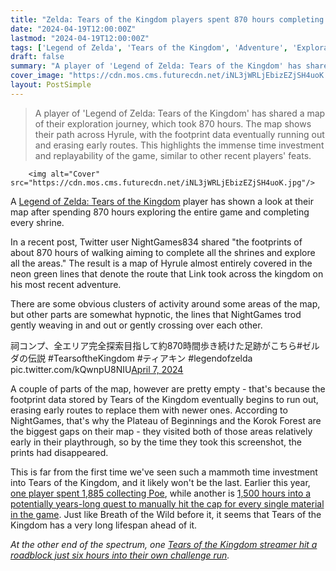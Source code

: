 ```yaml
---
title: "Zelda: Tears of the Kingdom players spent 870 hours completing every shrine and exploring the entirety of Hyrule to create eerily beautiful footprint map"
date: "2024-04-19T12:00:00Z"
lastmod: "2024-04-19T12:00:00Z"
tags: ['Legend of Zelda', 'Tears of the Kingdom', 'Adventure', 'Exploration', 'Open World']
draft: false
summary: "A player of 'Legend of Zelda: Tears of the Kingdom' has shared a map of their exploration journey, which took 870 hours. The map shows their path across Hyrule, with the footprint data eventually running out and erasing early routes. This highlights the immense time investment and replayability of the game, similar to other recent players' feats."
cover_image: "https://cdn.mos.cms.futurecdn.net/iNL3jWRLjEbizEZjSH4uoK.jpg" 
layout: PostSimple
---
```

> A player of 'Legend of Zelda: Tears of the Kingdom' has shared a map of their exploration journey, which took 870 hours. The map shows their path across Hyrule, with the footprint data eventually running out and erasing early routes. This highlights the immense time investment and replayability of the game, similar to other recent players' feats.


        <img alt="Cover" src="https://cdn.mos.cms.futurecdn.net/iNL3jWRLjEbizEZjSH4uoK.jpg"/>
        
A [Legend of Zelda: Tears of the Kingdom](https://www.gamesradar.com/legend-of-zelda-tears-of-the-kingdom-guide/) player has shown a look at their map after spending 870 hours exploring the entire game and completing every shrine.

In a recent post, Twitter user NightGames834 shared "the footprints of about 870 hours of walking aiming to complete all the shrines and explore all the areas." The result is a map of Hyrule almost entirely covered in the neon green lines that denote the route that Link took across the kingdom on his most recent adventure.

There are some obvious clusters of activity around some areas of the map, but other parts are somewhat hypnotic, the lines that NightGames trod gently weaving in and out or gently crossing over each other. 

祠コンプ、全エリア完全探索目指して約870時間歩き続けた足跡がこちら#ゼルダの伝説 #TearsoftheKingdom #ティアキン #legendofzelda pic.twitter.com/kQwnpU8NIU[April 7, 2024](https://twitter.com/nightgames834/status/1776875570435113293)

A couple of parts of the map, however are pretty empty - that's because the footprint data stored by Tears of the Kingdom eventually begins to run out, erasing early routes to replace them with newer ones. According to NightGames, that's why the Plateau of Beginnings and the Korok Forest are the biggest gaps on their map - they visited both of those areas relatively early in their playthrough, so by the time they took this screenshot, the prints had disappeared.

This is far from the first time we've seen such a mammoth time investment into Tears of the Kingdom, and it likely won't be the last. Earlier this year, [one player spent 1,885 collecting Poe](https://www.gamesradar.com/tears-of-the-kingdom-player-spends-6-months-and-1885-hours-collecting-999999-poe-because-they-were-curious/), while another is [1,500 hours into a potentially years-long quest to manually hit the cap for every single material in the game](https://www.gamesradar.com/zelda-superfan-is-1500-hours-into-tears-of-the-kingdom-quest-to-be-the-first-player-on-the-planet-to-manually-cap-all-materials-and-could-take-years-to-finish/). Just like Breath of the Wild before it, it seems that Tears of the Kingdom has a very long lifespan ahead of it.

*At the other end of the spectrum, one *[<em>Tears of the Kingdom streamer hit a roadblock just six hours into their own challenge run</em>](https://www.gamesradar.com/tears-of-the-kingdom-streamer-spends-six-hours-trying-to-beat-the-game-without-using-key-items-only-to-be-beaten-by-a-closed-door/)*.*
        